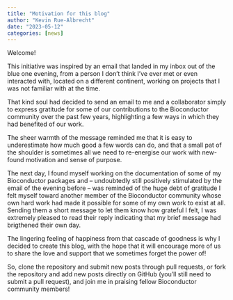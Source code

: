 ```yaml
---
title: "Motivation for this blog"
author: "Kevin Rue-Albrecht"
date: "2023-05-12"
categories: [news]
---
```


Welcome!

This initiative was inspired by an email that landed in my inbox out of the blue one evening, from a person I don't think I've ever met or even interacted with, located on a different continent, working on projects that I was not familiar with at the time.

That kind soul had decided to send an email to me and a collaborator simply to express gratitude for some of our contributions to the Bioconductor community over the past few years, highlighting a few ways in which they had benefited of our work.

The sheer warmth of the message reminded me that it is easy to underestimate how much good a few words can do, and that a small pat of the shoulder is sometimes all we need to re-energise our work with new-found motivation and sense of purpose.

The next day, I found myself working on the documentation of some of my Bioconductor packages and -- undoubtedly still positively stimulated by the email of the evening before -- was reminded of the huge debt of gratitude I felt myself toward another member of the Bioconductor community whose own hard work had made it possible for some of my own work to exist at all.
Sending them a short message to let them know how grateful I felt, I was extremely pleased to read their reply indicating that my brief message had brigthened their own day.

The lingering feeling of happiness from that cascade of goodness is why I decided to create this blog, with the hope that it will encourage more of us to share the love and support that we sometimes forget the power of!

So, clone the repository and submit new posts through pull requests, or fork the repository and add new posts directly on GitHub (you'll still need to submit a pull request), and join me in praising fellow Bioconductor community members!
